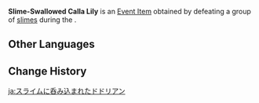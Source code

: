 {{Item Infobox
|id           = 100754
|image        = Item Calla Lily.png
|type         = Quest Items
|group        = Event Items
|description  = A [[Calla Lily]] that has been swallowed by a Slime. One hopes that this Calla Lily can still be used as medicine...
|source1      = Obtained during the quest ''[[Guardians of the Countryside]]''
|event        = Lantern Rite Tales
|quest        = Guardians of the Countryside
|related_type = Variant
|related_item = Calla Lily
}}
'''Slime-Swallowed Calla Lily''' is an [[Event Item]] obtained by defeating a group of [[slimes]] during the {{Quest|Guardians of the Countryside}}.

==Other Languages==
{{Other Languages
|default_hidden = 1
|en      = Slime-Swallowed Calla Lily
|zhs     = 被史莱姆吞下去过的嘟嘟莲
|zhs_rm  = Bèi Shǐláimǔ Tūn Xiàqù Guò de Dūdū-lián
|zht     = 被史萊姆吞下去過的嘟嘟蓮
|zht_rm  = Bèi Shǐláimǔ Tūn Xiàqù Guò de Dūdū-lián
|ja      = スライムに呑み込まれたドドリアン
|ja_rm   = Suraimu ni Nomikomareta Dodorian
|ko      = 슬라임이 삼켰던 통통 연꽃
|ko_rm   = Seullaimi Samkyeottteon Tongtong Yeonkkot
|es      = Lirio cala tragado por un Slime
|fr      = Lys calla ingéré par un Blob
|ru      = Проглоченная слаймом лилия калла
|th      = Calla Lily ที่ถูก Slime กลืนลงไป
|th_rm   = 
|vi      = Hoa Calla Lily bị Slime ăn
|de      = Von einem Schleim verschluckte Wasserlilie
|id      = Calla Lilly yang Pernah Ditelan Slime
|pt      = Uma Lótus de Leite engolida por um Slime
}}

==Change History==
{{Change History|1.3}}

[[ja:スライムに呑み込まれたドドリアン]]